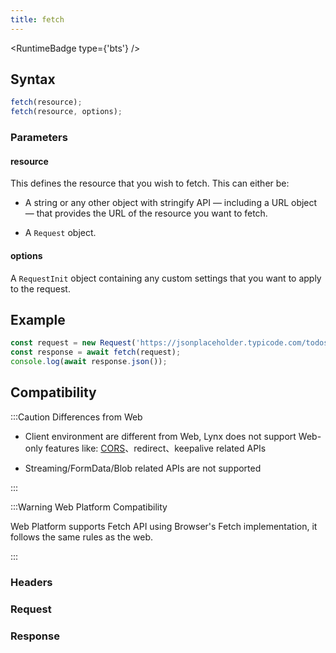 ```yaml
---
title: fetch
---
```



<RuntimeBadge type={'bts'} />

## Syntax

```typescript
fetch(resource);
fetch(resource, options);
```

### Parameters

#### resource

This defines the resource that you wish to fetch. This can either be:

- A string or any other object with stringify API — including a URL object — that provides the URL of the resource you want to fetch.

- A `Request` object.

#### options

A `RequestInit` object containing any custom settings that you want to apply to the request.

## Example

```typescript
const request = new Request('https://jsonplaceholder.typicode.com/todos/1');
const response = await fetch(request);
console.log(await response.json());
```

## Compatibility

:::Caution Differences from Web

- Client environment are different from Web, Lynx does not support Web-only features like: [CORS](https://developer.mozilla.org/en-US/docs/Web/HTTP/CORS)、redirect、keepalive related APIs

- Streaming/FormData/Blob related APIs are not supported

:::

:::Warning Web Platform Compatibility

Web Platform supports Fetch API using Browser's Fetch implementation, it follows the same rules as the web.

:::


<APITable query="lynx-api/fetch/fetch" />

### Headers

<APITable query="lynx-api/fetch/Headers" />

### Request

<APITable query="lynx-api/fetch/Request" />

### Response

<APITable query="lynx-api/fetch/Response" />
